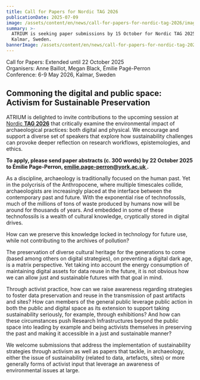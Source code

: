 ```yaml
---
title: Call for Papers for Nordic TAG 2026
publicationDate: 2025-07-09
image: /assets/content/en/news/call-for-papers-for-nordic-tag-2026/image.png
summary: >-
  ATRIUM is seeking paper submissions by 15 October for Nordic TAG 2025, in
  Kalmar, Sweden. 
bannerImage: /assets/content/en/news/call-for-papers-for-nordic-tag-2026/bannerImage.jpg
---
```

Call for Papers: Extended until 22 October 2025\
Organisers: Anne Baillot, Megan Black, Émilie Pagé-Perron\
Conference: 6-9 May 2026, Kalmar, Sweden

<Figure src="/assets/content/en/news/call-for-papers-for-nordic-tag-2026/atrium-nordic-tag-session-flyer.png" alt="Flyer for the call of papers in beige and red, inviting people to apply to the session. " alignment="stretch">

</Figure>

## **Commoning the digital and public space: Activism for Sustainable Preservation** 

ATRIUM is delighted to invite contributions to the upcoming session at [Nordic **TAG 2026**](https://lnu.se/en/meet-linnaeus-university/conferences/tag-2026/) that critically examine the environmental impact of archaeological practices: both digital and physical. We encourage and support a diverse set of speakers that explore how sustainability challenges can provoke deeper reflection on research workflows, epistemologies, and ethics.

**To apply, please send paper abstracts (c. 300 words) by 22 October 2025 to Émilie Page-Perron, [emilie.page-perron@york.ac.uk ](mailto:emilie.page-perron@york.ac.uk).**

As a discipline, archaeology is traditionally focused on the human past. Yet in the polycrisis of the Anthropocene, where multiple timescales collide, archaeologists are increasingly placed at the interface between the contemporary past and future. With the exponential rise of technofossils, much of the millions of tons of waste produced by humans now will be around for thousands of years. And embedded in some of these technofossils is a wealth of cultural knowledge, cryptically stored in digital drives. 

How can we preserve this knowledge locked in technology for future use, while not contributing to the archives of pollution? 

The preservation of diverse cultural heritage for the generations to come (based among others on digital strategies), on preventing a digital dark age, is a matrix perspective. Yet taking into account the energy consumption of maintaining digital assets for data reuse in the future, it is not obvious how we can allow just and sustainable futures with that goal in mind.

Through activist practice, how can we raise awareness regarding strategies to foster data preservation and reuse in the transmission of past artifacts and sites? How can members of the general public leverage public action in both the public and digital space as its extension to support taking sustainability seriously, for example, through exhibitions? And how can these circumstances push Research Infrastructures beyond the public space into leading by example and being activists themselves in preserving the past and making it accessible in a just and sustainable manner?

We welcome submissions that address the implementation of sustainability strategies through activism as well as papers that tackle, in archaeology, either the issue of sustainability (related to data, artefacts, sites) or more generally forms of activist input that leverage an awareness of environmental issues at large.
